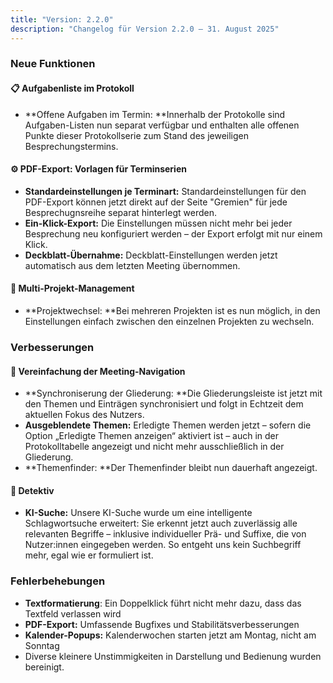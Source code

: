 ```yaml
---
title: "Version: 2.2.0"
description: "Changelog für Version 2.2.0 – 31. August 2025"
---
```


### Neue Funktionen

#### 📋 Aufgabenliste im Protokoll

- **Offene Aufgaben im Termin: **Innerhalb der Protokolle sind Aufgaben-Listen nun separat verfügbar und enthalten alle offenen Punkte dieser Protokollserie zum Stand des jeweiligen Besprechungstermins.

#### ⚙️ PDF-Export: Vorlagen für Terminserien

- **Standardeinstellungen je Terminart:** Standardeinstellungen für den PDF-Export können jetzt direkt auf der Seite "Gremien" für jede Besprechugnsreihe separat hinterlegt werden.
- **Ein-Klick-Export:** Die Einstellungen müssen nicht mehr bei jeder Besprechung neu konfiguriert werden – der Export erfolgt mit nur einem Klick.
- **Deckblatt-Übernahme:** Deckblatt-Einstellungen werden jetzt automatisch aus dem letzten Meeting übernommen.

#### 🏢 Multi-Projekt-Management

- **Projektwechsel: **Bei mehreren Projekten ist es nun möglich, in den Einstellungen einfach zwischen den einzelnen Projekten zu wechseln.

### Verbesserungen

#### 🧭 Vereinfachung der Meeting-Navigation

- \*\*Synchroniserung der Gliederung: \*\*Die Gliederungsleiste ist jetzt mit den Themen und Einträgen synchronisiert und folgt in Echtzeit dem aktuellen Fokus des Nutzers.
- **Ausgeblendete Themen:** Erledigte Themen werden jetzt – sofern die Option „Erledigte Themen anzeigen“ aktiviert ist – auch in der Protokolltabelle angezeigt und nicht mehr ausschließlich in der Gliederung.
- \*\*Themenfinder: \*\*Der Themenfinder bleibt nun dauerhaft angezeigt.

#### 🔎 Detektiv

- **KI-Suche:** Unsere KI-Suche wurde um eine intelligente Schlagwortsuche erweitert: Sie erkennt jetzt auch zuverlässig alle relevanten Begriffe – inklusive individueller Prä- und Suffixe, die von Nutzer:innen eingegeben werden. So entgeht uns kein Suchbegriff mehr, egal wie er formuliert ist.

### Fehlerbehebungen

- **Textformatierung**: Ein Doppelklick führt nicht mehr dazu, dass das Textfeld verlassen wird
- **PDF-Export:** Umfassende Bugfixes und Stabilitätsverbesserungen
- **Kalender-Popups:** Kalenderwochen starten jetzt am Montag, nicht am Sonntag
- Diverse kleinere Unstimmigkeiten in Darstellung und Bedienung wurden bereinigt.